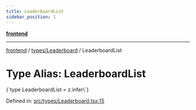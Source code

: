```yaml
---
title: LeaderboardList
sidebar_position: 1
---
```



[**frontend**](../../..)

***

[frontend](../../..) / [types/Leaderboard](..) / LeaderboardList

# Type Alias: LeaderboardList

<CodeBlock language="ts">
{`type LeaderboardList = z.infer\<typeof [LeaderboardListSchema](../variables/LeaderboardListSchema)\>`}
</CodeBlock>

Defined in: [src/types/Leaderboard.tsx:15](https://github.com/svsticky/CommitteeClash/blob/f974faa16c13593c1cc0eea50bf89b045abdabb5/frontend/src/types/Leaderboard.tsx#L15)
